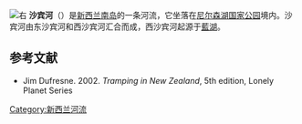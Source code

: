 [[File:Sabine_Valley.jpg|右]]
{{About|新西兰的河流|美国的同名河流|沙宾河 (美国)}}
'''沙宾河'''（{{lang-en|Sabine River}}）是[[新西兰|新西兰]][[南島_(新西蘭)|南岛]]的一条河流，它坐落在[[尼尔森湖国家公园|尼尔森湖国家公园]]境内。沙宾河由东沙宾河和西沙宾河汇合而成，西沙宾河起源于[[藍湖_(紐西蘭)|藍湖]]。
==参考文献==
* Jim Dufresne. 2002. ''Tramping in New Zealand'', 5th edition, Lonely Planet Series
{{reflist}}
[[Category:新西兰河流|Category:新西兰河流]]